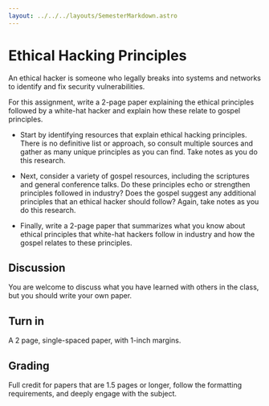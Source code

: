 ```yaml
---
layout: ../../../layouts/SemesterMarkdown.astro
---
```


# Ethical Hacking Principles

An ethical hacker is someone who legally breaks into systems and networks to identify and fix security vulnerabilities.

For this assignment, write a 2-page paper explaining the ethical principles followed by a white-hat hacker and explain how these relate to gospel principles.

- Start by identifying resources that explain ethical hacking principles. There is no definitive list or approach, so consult multiple sources and gather as many unique principles as you can find. Take notes as you do this research.

- Next, consider a variety of gospel resources, including the scriptures and general conference talks. Do these principles echo or strengthen principles followed in industry? Does the gospel suggest any additional principles that an ethical hacker should follow? Again, take notes as you do this research.

- Finally, write a 2-page paper that summarizes what you know about ethical principles that white-hat hackers follow in industry and how the gospel relates to these principles.

## Discussion

You are welcome to discuss what you have learned with others in the class, but you should write your own paper.

## Turn in

A 2 page, single-spaced paper, with 1-inch margins.

## Grading

Full credit for papers that are 1.5 pages or longer, follow the formatting requirements, and deeply engage with the subject.
